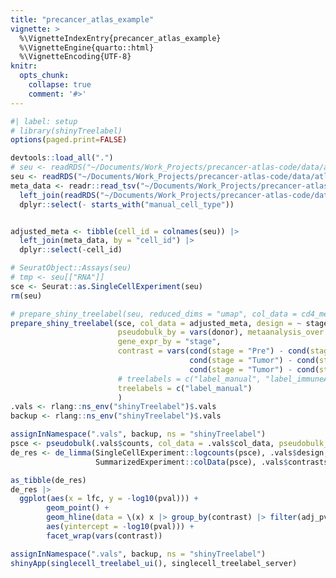 ```yaml
---
title: "precancer_atlas_example"
vignette: >
  %\VignetteIndexEntry{precancer_atlas_example}
  %\VignetteEngine{quarto::html}
  %\VignetteEncoding{UTF-8}
knitr:
  opts_chunk:
    collapse: true
    comment: '#>'
---
```


```r
#| label: setup
# library(shinyTreelabel)
options(paged.print=FALSE)
```



```r
devtools::load_all(".")
# seu <- readRDS("~/Documents/Work_Projects/precancer-atlas-code/data/atlas_data/main_seurat_data.RDS")
seu <- readRDS("~/Documents/Work_Projects/precancer-atlas-code/data/atlas_data/CD4T_v2_18Feb2025.RDS")
meta_data <- readr::read_tsv("~/Documents/Work_Projects/precancer-atlas-code/data/atlas_data/meta_data.tsv.gz") |>
  left_join(readRDS("~/Documents/Work_Projects/precancer-atlas-code/data/atlas_data/all_treelabels.RDS"), by = "cell_id") |>
  dplyr::select(- starts_with("manual_cell_type"))


adjusted_meta <- tibble(cell_id = colnames(seu)) |>
  left_join(meta_data, by = "cell_id") |>
  dplyr::select(-cell_id)
```


```r
# SeuratObject::Assays(seu)
# tmp <- seu[["RNA"]]
sce <- Seurat::as.SingleCellExperiment(seu)
rm(seu)
```



```r
# prepare_shiny_treelabel(seu, reduced_dims = "umap", col_data = cd4_meta)
prepare_shiny_treelabel(sce, col_data = adjusted_meta, design = ~ stage, 
                        pseudobulk_by = vars(donor), metaanalysis_over = "cancer",
                        gene_expr_by = "stage",
                        contrast = vars(cond(stage = "Pre") - cond(stage = "Normal"),
                                        cond(stage = "Tumor") - cond(stage = "Normal"),
                                        cond(stage = "Tumor") - cond(stage = "Pre")),
                        # treelabels = c("label_manual", "label_immuneA", "label_lung")
                        treelabels = c("label_manual")
                        )
.vals <- rlang::ns_env("shinyTreelabel")$.vals
backup <- rlang::ns_env("shinyTreelabel")$.vals
```



```r
assignInNamespace(".vals", backup, ns = "shinyTreelabel")
psce <- pseudobulk(.vals$counts, col_data = .vals$col_data, pseudobulk_by = vars(donor, cancer, stage))
de_res <- de_limma(SingleCellExperiment::logcounts(psce), .vals$design, 
                   SummarizedExperiment::colData(psce), .vals$contrasts)

as_tibble(de_res)
de_res |>
  ggplot(aes(x = lfc, y = -log10(pval))) +
        geom_point() +
        geom_hline(data = \(x) x |> group_by(contrast) |> filter(adj_pval < 0.1) |> slice_max(pval, n = 1, with_ties = FALSE),
        aes(yintercept = -log10(pval))) +
        facet_wrap(vars(contrast))
```

```r
assignInNamespace(".vals", backup, ns = "shinyTreelabel")
shinyApp(singlecell_treelabel_ui(), singlecell_treelabel_server)
```

